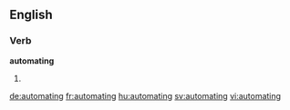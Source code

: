 
==English==

===Verb===
'''automating'''

# {{present participle of|automate}}

[[de:automating]]
[[fr:automating]]
[[hu:automating]]
[[sv:automating]]
[[vi:automating]]